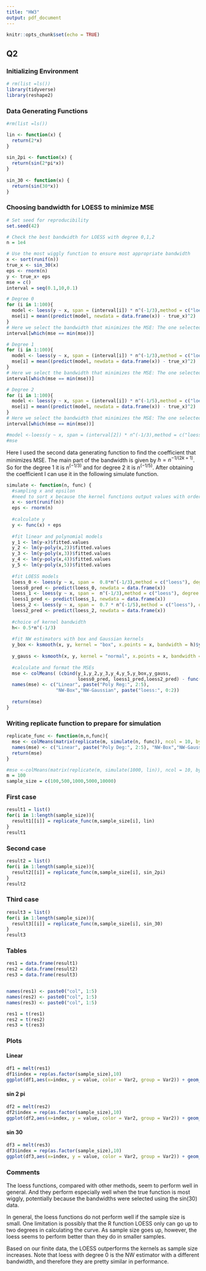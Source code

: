 ```yaml
---
title: "HW3"
output: pdf_document
---
```


```r
knitr::opts_chunk$set(echo = TRUE)
```

## Q2

### Initializing Environment
```r
# rm(list =ls())
library(tidyverse)
library(reshape2)
```

### Data Generating Functions
```r
#rm(list =ls())

lin <- function(x) { 
  return(2*x) 
} 
 
sin_2pi <- function(x) { 
  return(sin(2*pi*x)) 
} 
 
sin_30 <- function(x) { 
  return(sin(30*x)) 
} 
```

### Choosing bandwidth for LOESS to minimize MSE
```r
# Set seed for reproducibility
set.seed(42)

# Check the best bandwidth for LOESS with degree 0,1,2
n = 1e4

# Use the most wiggly function to ensure most appropriate bandwidth
x <- sort(runif(n))
true_x <- sin_30(x)
eps <- rnorm(n) 
y <- true_x+ eps
mse = c()
interval = seq(0.1,10,0.1)

# Degree 0
for (i in 1:100){
  model <- loess(y ~ x, span = (interval[i]) * n^(-1/3),method = c("loess"), degree =0)
  mse[i] = mean((predict(model, newdata = data.frame(x)) - true_x)^2)
}
# Here we select the bandwidth that minimizes the MSE: The one selected has coefficient 4
interval[which(mse == min(mse))]

# Degree 1
for (i in 1:100){
  model <- loess(y ~ x, span = (interval[i]) * n^(-1/3),method = c("loess"), degree =1)
  mse[i] = mean((predict(model, newdata = data.frame(x)) - true_x)^2)
}
# Here we select the bandwidth that minimizes the MSE: The one selected has coefficient 4
interval[which(mse == min(mse))]

# Degree 2
for (i in 1:100){
  model <- loess(y ~ x, span = (interval[i]) * n^(-1/5),method = c("loess"), degree =2)
  mse[i] = mean((predict(model, newdata = data.frame(x)) - true_x)^2)
}
# Here we select the bandwidth that minimizes the MSE: The one selected has coefficient 3
interval[which(mse == min(mse))]

#model <-loess(y ~ x, span = (interval[2]) * n^(-1/3),method = c("loess"))
#mse
```
Here I used the second data generating function to find the coefficient that minimizes MSE. The main part of the bandwidth is given by $h = n^{-1/(2k+1)}$. So for the degree 1 it is $n^{(-1/3)}$ and for degree 2 it is $n^{(-1/5)}$. After obtaining the coefficient I can use it in the following simulate function.

```r
simulate <- function(n, func) { 
  #sampling x and epsilon 
  #need to sort x because the kernel functions output values with ordered x!! 
  x <- sort(runif(n)) 
  eps <- rnorm(n) 
   
  #calculate y 
  y <- func(x) + eps 
   
  #fit linear and polynomial models 
  y_1 <- lm(y~x)$fitted.values 
  y_2 <- lm(y~poly(x,2))$fitted.values 
  y_3 <- lm(y~poly(x,3))$fitted.values 
  y_4 <- lm(y~poly(x,4))$fitted.values 
  y_5 <- lm(y~poly(x,5))$fitted.values 
  
  #fit LOESS models 
  loess_0 <- loess(y ~ x, span =  0.8*n^(-1/3),method = c("loess"), degree = 0)
  loess0_pred <- predict(loess_0, newdata = data.frame(x))
  loess_1 <- loess(y ~ x, span =  n^(-1/3),method = c("loess"), degree = 1)
  loess1_pred <- predict(loess_1, newdata = data.frame(x))
  loess_2 <- loess(y ~ x, span =  0.7 * n^(-1/5),method = c("loess"), degree = 2)
  loess2_pred <- predict(loess_2, newdata = data.frame(x))
  
  #choice of kernel bandwidth 
  h<- 0.5*n^(-1/3) 
   
  #fit NW estimators with box and Gaussian kernels 
  y_box <- ksmooth(x, y, kernel = "box", x.points = x, bandwidth = h)$y 
   
  y_gauss <- ksmooth(x, y, kernel = "normal", x.points = x, bandwidth = h)$y 
   
  #calculate and format the MSEs 
  mse <- colMeans( (cbind(y_1,y_2,y_3,y_4,y_5,y_box,y_gauss,
                          loess0_pred, loess1_pred,loess2_pred) - func(x))^2 ) 
  names(mse) <- c("Linear", paste("Poly Reg:", 2:5), 
                  "NW-Box","NW-Gaussian", paste("loess:", 0:2))
  
  return(mse) 
}
```

### Writing replicate function to prepare for simulation
```r
replicate_func <- function(m,n,func){
  mse <- colMeans(matrix(replicate(m, simulate(n, func)), ncol = 10, byrow = TRUE)) 
  names(mse) <- c("Linear", paste("Poly Deg:", 2:5), "NW-Box","NW-Gaussian", paste("loess:", 0:2))
  return(mse)
}

#mse <-colMeans(matrix(replicate(m, simulate(1000, lin)), ncol = 10, byrow = TRUE)) 
m = 100
sample_size = c(100,500,1000,5000,10000)
```

### First case
```r
result1 = list()
for(i in 1:length(sample_size)){
  result1[[i]] = replicate_func(m,sample_size[i], lin)
}
result1
```


### Second case
```r
result2 = list()
for(i in 1:length(sample_size)){
  result2[[i]] = replicate_func(m,sample_size[i], sin_2pi)
}
result2
```


### Third case
```r
result3 = list()
for(i in 1:length(sample_size)){
  result3[[i]] = replicate_func(m,sample_size[i], sin_30)
}
result3
```


### Tables
```r
res1 = data.frame(result1)
res2 = data.frame(result2)
res3 = data.frame(result3)


names(res1) <- paste0("col", 1:5)
names(res2) <- paste0("col", 1:5)
names(res3) <- paste0("col", 1:5)

res1 = t(res1)
res2 = t(res2)
res3 = t(res3)
```


### Plots

#### Linear
```r
df1 = melt(res1)
df1$index = rep(as.factor(sample_size),10)
ggplot(df1,aes(x=index, y = value, color = Var2, group = Var2)) + geom_point() + geom_line()

```

#### sin 2 pi
```r
df2 = melt(res2)
df2$index = rep(as.factor(sample_size),10)
ggplot(df2,aes(x=index, y = value, color = Var2, group = Var2)) + geom_point() + geom_line()

```

#### sin 30
```r
df3 = melt(res3)
df3$index = rep(as.factor(sample_size),10)
ggplot(df3,aes(x=index, y = value, color = Var2, group = Var2)) + geom_point() + geom_line()

```


### Comments
The loess functions, compared with other methods, seem to perform well in general. And they perform especially well when the true function is most wiggly, potentially because the bandwidths were selected using the sin(30) data.

In general, the loess functions do not perform well if the sample size is small. One limitation is possibly that the R function LOESS only can go up to two degrees in calculating the curve. As sample size goes up, however, the loess seems to perform better than they do in smaller samples. 

Based on our finite data, the LOESS outperforms the kernels as sample size increases. Note that loess with degree 0 is the NW estimator with a different bandwidth, and therefore they are pretty similar in performance. 